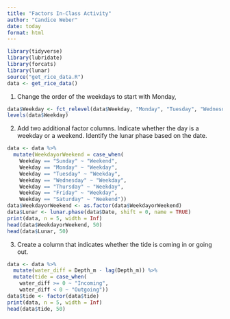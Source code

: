 ```yaml
---
title: "Factors In-Class Activity"
author: "Candice Weber"
date: today
format: html
---
```


```r
library(tidyverse)
library(lubridate)
library(forcats)
library(lunar)
source("get_rice_data.R")
data <- get_rice_data()
```

1. Change the order of the weekdays to start with Monday,

```r
data$Weekday <- fct_relevel(data$Weekday, "Monday", "Tuesday", "Wednesday", "Thursday", "Friday", "Saturday", "Sunday")
levels(data$Weekday)
```

2. Add two additional factor columns.  Indicate whether the day is a weekday or a weekend.  Identify the lunar phase based on the date.

```r
data <- data %>% 
  mutate(WeekdayorWeekend = case_when(
    Weekday == "Sunday" ~ "Weekend",
    Weekday == "Monday" ~ "Weekday",
    Weekday == "Tuesday" ~ "Weekday",
    Weekday == "Wednesday" ~ "Weekday",
    Weekday == "Thursday" ~ "Weekday",
    Weekday == "Friday" ~ "Weekday",
    Weekday == "Saturday" ~ "Weekend"))
data$WeekdayorWeekend <- as.factor(data$WeekdayorWeekend)
data$Lunar <- lunar.phase(data$Date, shift = 0, name = TRUE)
print(data, n = 5, width = Inf)
head(data$WeekdayorWeekend, 50)
head(data$Lunar, 50)
```

3. Create a column that indicates whether the tide is coming in or going out.

```r
data <- data %>%
  mutate(water_diff = Depth_m - lag(Depth_m)) %>% 
  mutate(tide = case_when(
    water_diff >= 0 ~ "Incoming",
    water_diff < 0 ~ "Outgoing"))
data$tide <- factor(data$tide)
print(data, n = 5, width = Inf)
head(data$tide, 50)
```

